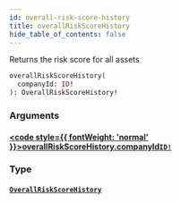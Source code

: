 ```yaml
---
id: overall-risk-score-history
title: overallRiskScoreHistory
hide_table_of_contents: false
---
```








Returns the risk score for all assets

```graphql
overallRiskScoreHistory(
  companyId: ID!
): OverallRiskScoreHistory!
```


### Arguments

#### [<code style={{ fontWeight: 'normal' }}>overallRiskScoreHistory.<b>companyId</b></code>](#)<Bullet />[`ID!`](/api/graphql/documentation/scalars/id) <Badge class="secondary" text="non-null"/> <Badge class="secondary" text="scalar"/>
> 
> 

### Type

#### [`OverallRiskScoreHistory`](/api/graphql/documentation/objects/overall-risk-score-history) <Badge class="secondary" text="object"/>
> 
> 





